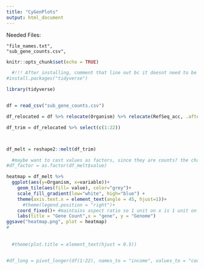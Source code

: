```yaml
---
title: "CyGenPlots"
output: html_document
---
```




Needed Files:
```
"file_names.txt",
"sub_gene_counts.csv",

```



```r
knitr::opts_chunk$set(echo = TRUE)

  #!!! After installing, comment that line out bc it doesnt need to be run over and over. In theory, just once. 
#install.packages("tidyverse")

library(tidyverse)
```


```python

```


```r
df = read_csv("sub_gene_counts.csv")
```



```r
df_relocated = df %>% relocate(Organism) %>% relocate(RefSeq_acc, .after = yfiA)

df_trim = df_relocated %>% select(c(1:22))



df_melt = reshape2::melt(df_trim)

  #maybe want to cast values as factors, since they are counts? the change `scale_fill_gradient` to `scale_fill_descrete` in plot later?
#df_factor = as.factor(df_melt$value)
```

```r
heatmap = df_melt %>% 
  ggplot(aes(y=Organism, x=variable))+
    geom_tile(aes(fill= value), color="grey")+
    scale_fill_gradient(low="white", high="blue") +
    theme(axis.text.x = element_text(angle = 45, hjust=1))+
      #theme(legend.position = "right")+
    coord_fixed()+ #maintains aspect ratio so 1 unit on x is 1 unit on y
    labs(title = "Gene Count",x = "gene", y = "Genome")
ggsave("heatmap.png", plot = heatmap)
#
  
  
  #theme(plot.title = element_text(hjust = 0.5))


#df_long = pivot_longer(df(1:22), names_to = "income", values_to = "count")

```

